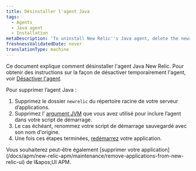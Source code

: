 ```yaml
---
title: Désinstaller l'agent Java
tags:
  - Agents
  - Java agent
  - Installation
metaDescription: 'To uninstall New Relic''s Java agent, delete the newrelic folder from root and the Java options variable from your startup script, then restart your app.'
freshnessValidatedDate: never
translationType: machine
---
```


Ce document explique comment désinstaller l'agent Java New Relic. Pour obtenir des instructions sur la façon de désactiver temporairement l'agent, voir [Désactiver l'agent](/docs/agents/manage-apm-agents/installation/disable-apm-agent#java).

Pour supprimer l’agent Java :

1. Supprimez le dossier `newrelic` du répertoire racine de votre serveur d’applications.
2. Supprimez l’ [argument JVM](/docs/agents/java-agent/installation/include-java-agent-jvm-argument) que vous avez utilisé pour inclure l’agent dans votre script de démarrage.
3. Le cas échéant, renommez votre script de démarrage sauvegardé avec son nom d'origine.
4. Une fois ces étapes terminées, [redémarrez](/docs/agents/manage-apm-agents/installation/uninstall-agent#restart) votre application.

<Callout variant="tip">
  Vous souhaiterez peut-être également [supprimer votre application](/docs/apm/new-relic-apm/maintenance/remove-applications-from-new-relic-ui) de l&amp;apos;UI APM.
</Callout>